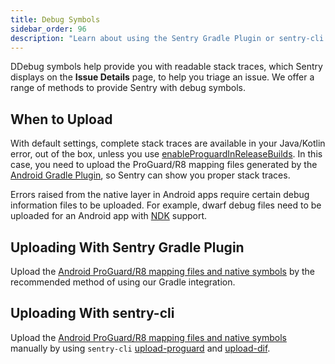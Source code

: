 ```yaml
---
title: Debug Symbols
sidebar_order: 96
description: "Learn about using the Sentry Gradle Plugin or sentry-cli for providing debug symbols to Sentry."
---
```


DDebug symbols help provide you with readable stack traces, which Sentry displays on the **Issue Details** page, to help you triage an issue. We offer a range of methods to provide Sentry with debug symbols.

## When to Upload

With default settings, complete stack traces are available in your Java/Kotlin error, out of the box, unless you use [enableProguardInReleaseBuilds](https://reactnative.dev/docs/signed-apk-android#enabling-proguard-to-reduce-the-size-of-the-apk-optional). In this case, you need to upload the ProGuard/R8 mapping files generated by the [Android Gradle Plugin](https://developer.android.com/studio/build/shrink-code#shrink-code), so Sentry can show you proper stack traces.

Errors raised from the native layer in Android apps require certain debug information files to be uploaded. For example, dwarf debug files need to be uploaded for an Android app with [NDK](https://developer.android.com/ndk/) support.

## Uploading With Sentry Gradle Plugin

Upload the [Android ProGuard/R8 mapping files and native symbols](/platforms/android/proguard/) by the recommended method of using our Gradle integration.

## Uploading With sentry-cli

Upload the [Android ProGuard/R8 mapping files and native symbols](/product/cli/) manually by using `sentry-cli` [upload-proguard](/product/cli/dif/#proguard-mapping-upload) and [upload-dif](/product/cli/dif/#uploading-files).
